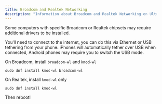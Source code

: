 ```yaml
---
title: Broadcom and Realtek Networking
description: "Information about Broadcom and Realtek Networking on Ultramarine Linux"
---
```



Some computers with specific Broadcom or Realtek chipsets may require additional drivers to be installed.

You'll need to connect to the internet, you can do this via Ethernet or USB tethering from your phone. iPhones will automatically tether over USB when connected, Android phones may require you to switch the USB mode.

On Broadcom, install `broadcom-wl` and `kmod-wl`

```shell
sudo dnf install kmod-wl broadcom-wl
```

On Realtek, install `kmod-wl` only

```shell
sudo dnf install kmod-wl
```

Then reboot!
